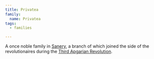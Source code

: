 ```yaml
---
title: Privatea
family:
  name: Privatea
tags:
  - families

---
```


A once noble family in [Sanery](/world/locations/sanery/), a branch of which
joined the side of the revolutionaires during the
[Third Apgarian Revolution](/world/events/third-apgarian-revolution/).
